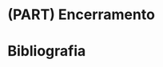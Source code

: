 
\newpage{}

# (PART) Encerramento {-} 

\newpage{}

# Bibliografia {.unnumbered}

<div id="refs"></div>


\newpage{}
